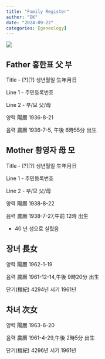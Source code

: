 ```yaml
---
title: "Family Register"
author: "DK"
date: "2024-09-22"
categories: [geneology]
---
```


![](images/EPSON036-EDIT.jpg)

## Father 홍한표 父 부

Title - \[?\]\[?\] 생년월일 生年月日

Line 1 - 주민등록번호

Line 2 - 부/모 父/母

양력 陽曆 1936-8-21

음력 農曆 1936-7-5, 午後 6時55分 出生

## Mother 황영자 母 모

Title - \[?\]\[?\] 생년월일 生年月日

Line 1 - 주민등록번호

Line 2 - 부/모 父/母

양력 陽曆 1938-8-22

음력 農曆 1938-7-27,午前 12時 出生

-   40 년 생으로 실렸음

## 장녀 長女

양력 陽曆 1962-1-19

음력 農曆 1961-12-14,午後 9時20分 出生

단기(檀紀) 4294년 서기 1961년

## 차녀 次女

양력 陽曆 1963-6-20

음력 農曆 1961-4-29,午後 2時5分 出生

단기(檀紀) 4296년 서기 1961년


